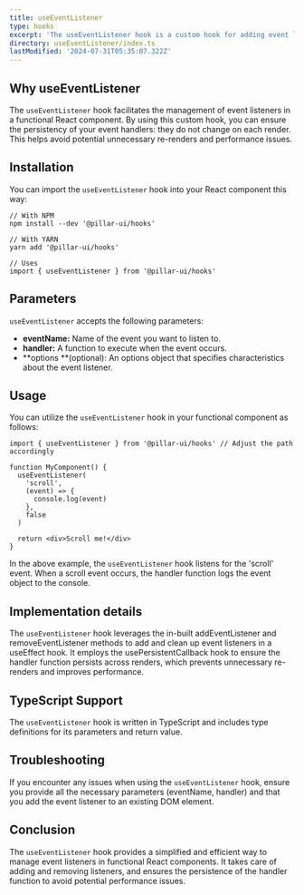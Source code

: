 ```yaml
---
title: useEventListener
type: hooks
excerpt: 'The useEventListener hook is a custom hook for adding event listeners to DOM elements. It ensures the created event listener is a persistent function that does not change with each render.'
directory: useEventListener/index.ts
lastModified: '2024-07-31T05:35:07.322Z'
---
```


## Why useEventListener

The `useEventListener` hook facilitates the management of event listeners in a functional React component. By using this custom hook, you can ensure the persistency of your event handlers: they do not change on each render. This helps avoid potential unnecessary re-renders and performance issues.

## Installation

You can import the `useEventListener` hook into your React component this way:

```tsx
// With NPM
npm install --dev '@pillar-ui/hooks'

// With YARN
yarn add '@pillar-ui/hooks'

// Uses
import { useEventListener } from '@pillar-ui/hooks'

```

## Parameters

`useEventListener` accepts the following parameters:

- **eventName:** Name of the event you want to listen to.
- **handler:** A function to execute when the event occurs.
- **options **(optional): An options object that specifies characteristics about the event listener.

## Usage

You can utilize the `useEventListener` hook in your functional component as follows:

```tsx
import { useEventListener } from '@pillar-ui/hooks' // Adjust the path accordingly

function MyComponent() {
  useEventListener(
    'scroll',
    (event) => {
      console.log(event)
    },
    false
  )

  return <div>Scroll me!</div>
}
```

In the above example, the `useEventListener` hook listens for the 'scroll' event. When a scroll event occurs, the handler function logs the event object to the console.

## Implementation details

The `useEventListener` hook leverages the in-built addEventListener and removeEventListener methods to add and clean up event listeners in a useEffect hook. It employs the usePersistentCallback hook to ensure the handler function persists across renders, which prevents unnecessary re-renders and improves performance.

## TypeScript Support

The `useEventListener` hook is written in TypeScript and includes type definitions for its parameters and return value.

## Troubleshooting

If you encounter any issues when using the `useEventListener` hook, ensure you provide all the necessary parameters (eventName, handler) and that you add the event listener to an existing DOM element.

## Conclusion

The `useEventListener` hook provides a simplified and efficient way to manage event listeners in functional React components. It takes care of adding and removing listeners, and ensures the persistence of the handler function to avoid potential performance issues.

